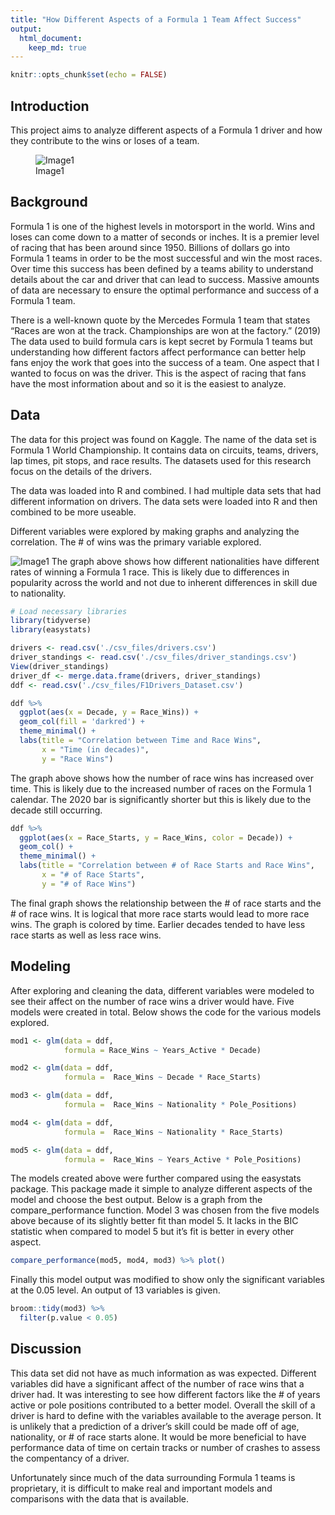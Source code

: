 ```yaml
---
title: "How Different Aspects of a Formula 1 Team Affect Success"
output: 
  html_document:
    keep_md: true
---
```


```r
knitr::opts_chunk$set(echo = FALSE)
```


## Introduction

This project aims to analyze different aspects of a Formula 1 driver and how they contribute to the wins or loses of a team. 

![Image1](./media/formula_one_car.jpg)

## Background

Formula 1 is one of the highest levels in motorsport in the world. Wins and loses can come down to a matter of seconds or inches. It is a premier level of racing that has been around since 1950. Billions of dollars go into Formula 1 teams in order to be the most successful and win the most races. Over time this success has been defined by a teams ability to understand details about the car and driver that can lead to success. Massive amounts of data are necessary to ensure the optimal performance and success of a Formula 1 team. 

There is a well-known quote by the Mercedes Formula 1 team that states "Races are won at the track. Championships are won at the factory." (2019) The data used to build formula cars is kept secret by Formula 1 teams but understanding how different factors affect performance can better help fans enjoy the work that goes into the success of a team. One aspect that I wanted to focus on was the driver. This is the aspect of racing that fans have the most information about and so it is the easiest to analyze. 

## Data

The data for this project was found on Kaggle. The name of the data set is Formula 1 World Championship. It contains data on circuits, teams, drivers, lap times, pit stops, and race results. The datasets used for this research focus on the details of the drivers. 

The data was loaded into R and combined. I had multiple data sets that had different information on drivers. The data sets were loaded into R and then combined to be more useable. 

Different variables were explored by making graphs and analyzing the correlation. The # of wins was the primary variable explored.


![Image1](./media/Figure_1.png)
The graph above shows how different nationalities have different rates of winning a Formula 1 race. This is likely due to differences in popularity across the world and not due to inherent differences in skill due to nationality. 

```r
# Load necessary libraries
library(tidyverse)
library(easystats)

drivers <- read.csv('./csv_files/drivers.csv')
driver_standings <- read.csv('./csv_files/driver_standings.csv')
View(driver_standings)
driver_df <- merge.data.frame(drivers, driver_standings)
ddf <- read.csv('./csv_files/F1Drivers_Dataset.csv')

```

```r
ddf %>%
  ggplot(aes(x = Decade, y = Race_Wins)) +
  geom_col(fill = 'darkred') +
  theme_minimal() +
  labs(title = "Correlation between Time and Race Wins",
       x = "Time (in decades)",
       y = "Race Wins")
```

The graph above shows how the number of race wins has increased over time. This is likely due to the increased number of races on the Formula 1 calendar. The 2020 bar is significantly shorter but this is likely due to the decade still occurring. 

```r
ddf %>%
  ggplot(aes(x = Race_Starts, y = Race_Wins, color = Decade)) +
  geom_col() +
  theme_minimal() +
  labs(title = "Correlation between # of Race Starts and Race Wins",
       x = "# of Race Starts",
       y = "# of Race Wins")
```

The final graph shows the relationship between the # of race starts and the # of race wins. It is logical that more race starts would lead to more race wins. The graph is colored by time. Earlier decades tended to have less race starts as well as less race wins. 

## Modeling

After exploring and cleaning the data, different variables were modeled to see their affect on the number of race wins a driver would have. Five models were created in total. Below shows the code for the various models explored. 

```r
mod1 <- glm(data = ddf,
            formula = Race_Wins ~ Years_Active * Decade)

mod2 <- glm(data = ddf,
            formula =  Race_Wins ~ Decade * Race_Starts)

mod3 <- glm(data = ddf,
            formula =  Race_Wins ~ Nationality * Pole_Positions)

mod4 <- glm(data = ddf,
            formula =  Race_Wins ~ Nationality * Race_Starts)

mod5 <- glm(data = ddf,
            formula =  Race_Wins ~ Years_Active * Pole_Positions)
```

The models created above were further compared using the easystats package. This package made it simple to analyze different aspects of the model and choose the best output. Below is a graph from the compare_performance function. Model 3 was chosen from the five models above because of its slightly better fit than model 5. It lacks in the BIC statistic when compared to model 5 but it's fit is better in every other aspect.

```r
compare_performance(mod5, mod4, mod3) %>% plot()

```

Finally this model output was modified to show only the significant variables at the 0.05 level. An output of 13 variables is given. 

```r
broom::tidy(mod3) %>%
  filter(p.value < 0.05)
```

## Discussion

This data set did not have as much information as was expected. Different variables did have a significant affect of the number of race wins that a driver had. It was interesting to see how different factors like the # of years active or pole positions contributed to a better model. Overall the skill of a driver is hard to define with the variables available to the average person. It is unlikely that a prediction of a driver's skill could be made off of age, nationality, or # of race starts alone. It would be more beneficial to have performance data of time on certain tracks or number of crashes to assess the compentancy of a driver. 

Unfortunately since much of the data surrounding Formula 1 teams is proprietary, it is difficult to make real and important models and comparisons with the data that is available. 
 




